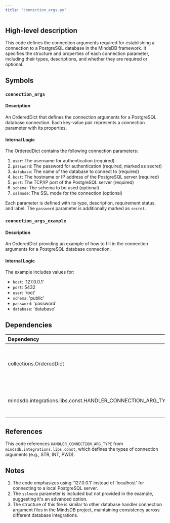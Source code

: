 ```yaml
---
title: "connection_args.py"
---
```


## High-level description
This code defines the connection arguments required for establishing a connection to a PostgreSQL database in the MindsDB framework. It specifies the structure and properties of each connection parameter, including their types, descriptions, and whether they are required or optional.

## Symbols

### `connection_args`
#### Description
An OrderedDict that defines the connection arguments for a PostgreSQL database connection. Each key-value pair represents a connection parameter with its properties.

#### Internal Logic
The OrderedDict contains the following connection parameters:
1. `user`: The username for authentication (required)
2. `password`: The password for authentication (required, marked as secret)
3. `database`: The name of the database to connect to (required)
4. `host`: The hostname or IP address of the PostgreSQL server (required)
5. `port`: The TCP/IP port of the PostgreSQL server (required)
6. `schema`: The schema to be used (optional)
7. `sslmode`: The SSL mode for the connection (optional)

Each parameter is defined with its type, description, requirement status, and label. The `password` parameter is additionally marked as `secret`.

### `connection_args_example`
#### Description
An OrderedDict providing an example of how to fill in the connection arguments for a PostgreSQL database connection.

#### Internal Logic
The example includes values for:
- `host`: '127.0.0.1'
- `port`: 5432
- `user`: 'root'
- `schema`: 'public'
- `password`: 'password'
- `database`: 'database'

## Dependencies
| Dependency | Purpose |
|:-----------|:--------|
| collections.OrderedDict | Used to maintain the order of connection arguments |
| mindsdb.integrations.libs.const.HANDLER_CONNECTION_ARG_TYPE | Provides constants for argument types |

## References
This code references `HANDLER_CONNECTION_ARG_TYPE` from `mindsdb.integrations.libs.const`, which defines the types of connection arguments (e.g., STR, INT, PWD).

## Notes
1. The code emphasizes using '127.0.0.1' instead of 'localhost' for connecting to a local PostgreSQL server.
2. The `sslmode` parameter is included but not provided in the example, suggesting it's an advanced option.
3. The structure of this file is similar to other database handler connection argument files in the MindsDB project, maintaining consistency across different database integrations.